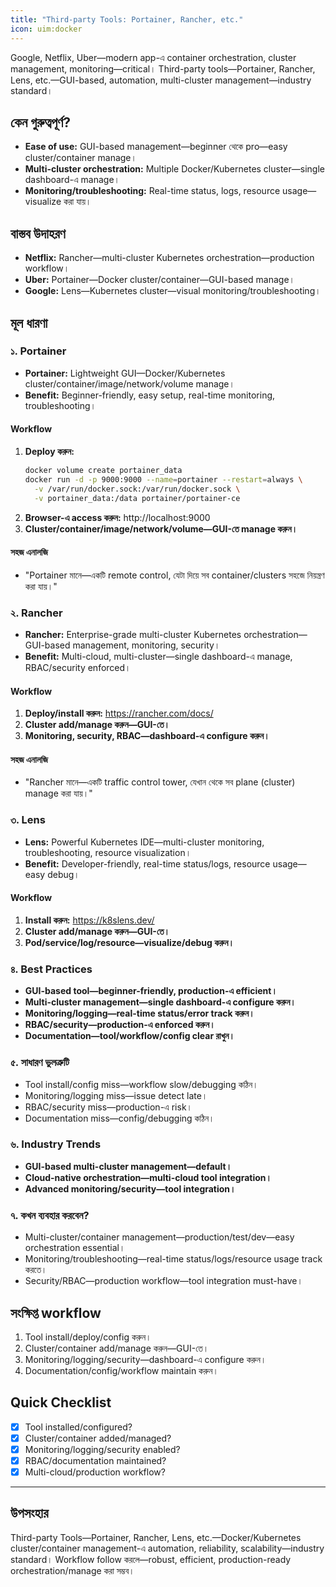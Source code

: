 ```yaml
---
title: "Third-party Tools: Portainer, Rancher, etc."
icon: uim:docker
---
```


Google, Netflix, Uber—modern app-এ container orchestration, cluster management, monitoring—critical। Third-party tools—Portainer, Rancher, Lens, etc.—GUI-based, automation, multi-cluster management—industry standard।

## কেন গুরুত্বপূর্ণ?

- **Ease of use:** GUI-based management—beginner থেকে pro—easy cluster/container manage।
- **Multi-cluster orchestration:** Multiple Docker/Kubernetes cluster—single dashboard-এ manage।
- **Monitoring/troubleshooting:** Real-time status, logs, resource usage—visualize করা যায়।

## বাস্তব উদাহরণ

- **Netflix:** Rancher—multi-cluster Kubernetes orchestration—production workflow।
- **Uber:** Portainer—Docker cluster/container—GUI-based manage।
- **Google:** Lens—Kubernetes cluster—visual monitoring/troubleshooting।

## মূল ধারণা

### ১. Portainer

- **Portainer:** Lightweight GUI—Docker/Kubernetes cluster/container/image/network/volume manage।
- **Benefit:** Beginner-friendly, easy setup, real-time monitoring, troubleshooting।

#### Workflow

1. **Deploy করুন:**
   ```bash
   docker volume create portainer_data
   docker run -d -p 9000:9000 --name=portainer --restart=always \
     -v /var/run/docker.sock:/var/run/docker.sock \
     -v portainer_data:/data portainer/portainer-ce
   ```
2. **Browser-এ access করুন:** http://localhost:9000
3. **Cluster/container/image/network/volume—GUI-তে manage করুন।**

#### সহজ এনালজি

- "Portainer মানে—একটি remote control, যেটা দিয়ে সব container/clusters সহজে নিয়ন্ত্রণ করা যায়।"

### ২. Rancher

- **Rancher:** Enterprise-grade multi-cluster Kubernetes orchestration—GUI-based management, monitoring, security।
- **Benefit:** Multi-cloud, multi-cluster—single dashboard-এ manage, RBAC/security enforced।

#### Workflow

1. **Deploy/install করুন:** https://rancher.com/docs/
2. **Cluster add/manage করুন—GUI-তে।**
3. **Monitoring, security, RBAC—dashboard-এ configure করুন।**

#### সহজ এনালজি

- "Rancher মানে—একটি traffic control tower, যেখান থেকে সব plane (cluster) manage করা যায়।"

### ৩. Lens

- **Lens:** Powerful Kubernetes IDE—multi-cluster monitoring, troubleshooting, resource visualization।
- **Benefit:** Developer-friendly, real-time status/logs, resource usage—easy debug।

#### Workflow

1. **Install করুন:** https://k8slens.dev/
2. **Cluster add/manage করুন—GUI-তে।**
3. **Pod/service/log/resource—visualize/debug করুন।**

### ৪. Best Practices

- **GUI-based tool—beginner-friendly, production-এ efficient।**
- **Multi-cluster management—single dashboard-এ configure করুন।**
- **Monitoring/logging—real-time status/error track করুন।**
- **RBAC/security—production-এ enforced করুন।**
- **Documentation—tool/workflow/config clear রাখুন।**

### ৫. সাধারণ ভুলত্রুটি

- Tool install/config miss—workflow slow/debugging কঠিন।
- Monitoring/logging miss—issue detect late।
- RBAC/security miss—production-এ risk।
- Documentation miss—config/debugging কঠিন।

### ৬. Industry Trends

- **GUI-based multi-cluster management—default।**
- **Cloud-native orchestration—multi-cloud tool integration।**
- **Advanced monitoring/security—tool integration।**

### ৭. কখন ব্যবহার করবেন?

- Multi-cluster/container management—production/test/dev—easy orchestration essential।
- Monitoring/troubleshooting—real-time status/logs/resource usage track করতে।
- Security/RBAC—production workflow—tool integration must-have।

## সংক্ষিপ্ত workflow

1. Tool install/deploy/config করুন।
2. Cluster/container add/manage করুন—GUI-তে।
3. Monitoring/logging/security—dashboard-এ configure করুন।
4. Documentation/config/workflow maintain করুন।

## Quick Checklist

- [x] Tool installed/configured?
- [x] Cluster/container added/managed?
- [x] Monitoring/logging/security enabled?
- [x] RBAC/documentation maintained?
- [x] Multi-cloud/production workflow?

---

## উপসংহার

Third-party Tools—Portainer, Rancher, Lens, etc.—Docker/Kubernetes cluster/container management-এ automation, reliability, scalability—industry standard। Workflow follow করলে—robust, efficient, production-ready orchestration/manage করা সম্ভব।

